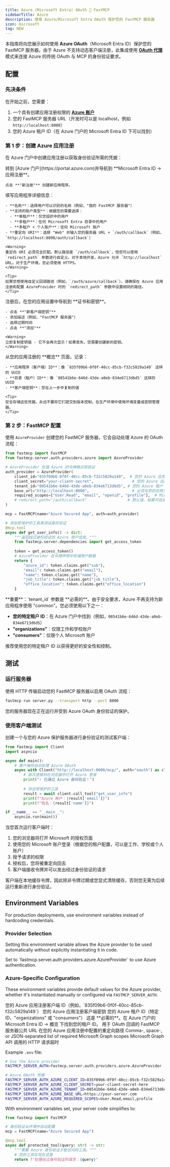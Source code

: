 ```yaml
---
title: Azure (Microsoft Entra) OAuth 🤝 FastMCP
sidebarTitle: Azure
description: 使用 Azure/Microsoft Entra OAuth 保护您的 FastMCP 服务器
icon: microsoft
tag: NEW
---
```



<VersionBadge version="2.12.0" />

本指南将向您展示如何使用 **Azure OAuth**（Microsoft Entra ID）保护您的 FastMCP 服务器。由于 Azure 不支持动态客户端注册，此集成使用 [**OAuth 代理**](/zh/servers/auth/oauth-proxy) 模式来连接 Azure 的传统 OAuth 与 MCP 的身份验证要求。

## 配置

### 先决条件

在开始之前，您需要：
1. 一个具有创建应用注册权限的 **[Azure 账户](https://portal.azure.com/)**
2. 您的 FastMCP 服务器 URL（开发时可以是 localhost，例如 `http://localhost:8000`）
3. 您的 Azure 租户 ID（在 Azure 门户的 Microsoft Entra ID 下可以找到）

### 第 1 步：创建 Azure 应用注册

在 Azure 门户中创建应用注册以获取身份验证所需的凭据：

<Steps>
<Step title="导航到应用注册">
    转到 [Azure 门户](https://portal.azure.com)并导航到 **Microsoft Entra ID → 应用注册**。
    
    点击 **"新注册"** 创建新应用程序。
</Step>

<Step title="配置您的应用程序">
    填写应用程序详细信息：
    
    - **名称**：选择用户可以识别的名称（例如，"我的 FastMCP 服务器"）
    - **支持的账户类型**：根据您的需要选择：
      - **单租户**：仅您组织中的用户
      - **多租户**：任何 Microsoft Entra 目录中的用户
      - **多租户 + 个人账户**：任何 Microsoft 账户
    - **重定向 URI**：选择 "Web" 并输入您的服务器 URL + `/auth/callback`（例如，`http://localhost:8000/auth/callback`）
    
    <Warning>
    重定向 URI 必须完全匹配。默认路径是 `/auth/callback`，但您可以使用 `redirect_path` 参数进行自定义。对于本地开发，Azure 允许 `http://localhost` URL。对于生产环境，您必须使用 HTTPS。
    </Warning>
    
    <Tip>
    如果您想使用自定义回调路径（例如，`/auth/azure/callback`），请确保在 Azure 应用注册和配置 AzureProvider 时的 `redirect_path` 参数中设置相同的路径。
    </Tip>
</Step>

<Step title="创建客户端密钥">
    注册后，在您的应用设置中导航到 **证书和密钥**。
    
    - 点击 **"新客户端密钥"**
    - 添加描述（例如，"FastMCP 服务器"）
    - 选择过期时间
    - 点击 **"添加"**
    
    <Warning>
    立即复制密钥值 - 它不会再次显示！如果丢失，您需要创建新的密钥。
    </Warning>
</Step>

<Step title="记录您的凭据">
    从您的应用注册的 **概览** 页面，记录：
    
    - **应用程序（客户端）ID**：像 `835f09b6-0f0f-40cc-85cb-f32c5829a149` 这样的 UUID
    - **目录（租户）ID**：像 `08541b6e-646d-43de-a0eb-834e6713d6d5` 这样的 UUID
    - **客户端密钥**：您在上一步中复制的值
    
    <Tip>
    安全存储这些凭据。永远不要将它们提交到版本控制。在生产环境中使用环境变量或密钥管理器。
    </Tip>
</Step>
</Steps>

### 第 2 步：FastMCP 配置

使用 `AzureProvider` 创建您的 FastMCP 服务器，它会自动处理 Azure 的 OAuth 流程：

```python server.py
from fastmcp import FastMCP
from fastmcp.server.auth.providers.azure import AzureProvider

# AzureProvider 处理 Azure 的令牌格式和验证
auth_provider = AzureProvider(
    client_id="835f09b6-0f0f-40cc-85cb-f32c5829a149",  # 您的 Azure 应用客户端 ID
    client_secret="your-client-secret",                 # 您的 Azure 应用客户端密钥
    tenant_id="08541b6e-646d-43de-a0eb-834e6713d6d5", # 您的 Azure 租户 ID（必需）
    base_url="http://localhost:8000",                   # 必须与您的应用注册匹配
    required_scopes=["User.Read", "email", "openid", "profile"],  # Microsoft Graph 权限
    # redirect_path="/auth/callback"                  # 默认值，如需可自定义
)

mcp = FastMCP(name="Azure Secured App", auth=auth_provider)

# 添加受保护的工具来测试身份验证
@mcp.tool
async def get_user_info() -> dict:
    """返回经过身份验证的 Azure 用户信息。"""
    from fastmcp.server.dependencies import get_access_token
    
    token = get_access_token()
    # AzureProvider 在令牌声明中存储用户数据
    return {
        "azure_id": token.claims.get("sub"),
        "email": token.claims.get("email"),
        "name": token.claims.get("name"),
        "job_title": token.claims.get("job_title"),
        "office_location": token.claims.get("office_location")
    }
```

<Note>
**重要**：`tenant_id` 参数是 **必需的**。由于安全要求，Azure 不再支持为新应用程序使用 "common"。您必须使用以下之一：

- **您的特定租户 ID**：在 Azure 门户中找到（例如，`08541b6e-646d-43de-a0eb-834e6713d6d5`）
- **"organizations"**：仅限工作和学校账户
- **"consumers"**：仅限个人 Microsoft 账户

推荐使用您的特定租户 ID 以获得更好的安全性和控制。
</Note>

## 测试

### 运行服务器

使用 HTTP 传输启动您的 FastMCP 服务器以启用 OAuth 流程：

```bash
fastmcp run server.py --transport http --port 8000
```

您的服务器现在正在运行并受到 Azure OAuth 身份验证的保护。

### 使用客户端测试

创建一个与您的 Azure 保护服务器进行身份验证的测试客户端：

```python test_client.py
from fastmcp import Client
import asyncio

async def main():
    # 客户端将自动处理 Azure OAuth
    async with Client("http://localhost:8000/mcp/", auth="oauth") as client:
        # 首次连接将在浏览器中打开 Azure 登录
        print("✓ 已通过 Azure 身份验证！")
        
        # 测试受保护的工具
        result = await client.call_tool("get_user_info")
        print(f"Azure 用户：{result['email']}")
        print(f"姓名：{result['name']}")

if __name__ == "__main__":
    asyncio.run(main())
```

当您首次运行客户端时：
1. 您的浏览器将打开 Microsoft 的授权页面
2. 使用您的 Microsoft 账户登录（根据您的租户配置，可以是工作、学校或个人账户）
3. 授予请求的权限
4. 授权后，您将被重定向回去
5. 客户端接收令牌并可以发出经过身份验证的请求

<Info>
客户端在本地缓存令牌，因此除非令牌过期或您显式清除缓存，否则您无需为后续运行重新进行身份验证。
</Info>

## Environment Variables

<VersionBadge version="2.12.1" />

For production deployments, use environment variables instead of hardcoding credentials.

### Provider Selection

Setting this environment variable allows the Azure provider to be used automatically without explicitly instantiating it in code.

<Card>
<ParamField path="FASTMCP_SERVER_AUTH" default="Not set">
Set to `fastmcp.server.auth.providers.azure.AzureProvider` to use Azure authentication.
</ParamField>
</Card>

### Azure-Specific Configuration

These environment variables provide default values for the Azure provider, whether it's instantiated manually or configured via `FASTMCP_SERVER_AUTH`.

<Card>
<ParamField path="FASTMCP_SERVER_AUTH_AZURE_CLIENT_ID" required>
您的 Azure 应用注册客户端 ID（例如，`835f09b6-0f0f-40cc-85cb-f32c5829a149`）
</ParamField>

<ParamField path="FASTMCP_SERVER_AUTH_AZURE_CLIENT_SECRET" required>
您的 Azure 应用注册客户端密钥
</ParamField>

<ParamField path="FASTMCP_SERVER_AUTH_AZURE_TENANT_ID" required>
您的 Azure 租户 ID（特定 ID、"organizations" 或 "consumers"）

<Note>
这是 **必需的**。在 Azure 门户的 Microsoft Entra ID → 概览 下找到您的租户 ID。
</Note>
</ParamField>

<ParamField path="FASTMCP_SERVER_AUTH_AZURE_BASE_URL" default="http://localhost:8000">
用于 OAuth 回调的 FastMCP 服务器公共 URL
</ParamField>

<ParamField path="FASTMCP_SERVER_AUTH_AZURE_REDIRECT_PATH" default="/auth/callback">
在您的 Azure 应用注册中配置的重定向路径
</ParamField>

<ParamField path="FASTMCP_SERVER_AUTH_AZURE_REQUIRED_SCOPES" default='["User.Read", "email", "openid", "profile"]'>
Comma-, space-, or JSON-separated list of required Microsoft Graph scopes
</ParamField>

<ParamField path="FASTMCP_SERVER_AUTH_AZURE_TIMEOUT_SECONDS" default="10">
Microsoft Graph API 调用的 HTTP 请求超时
</ParamField>
</Card>

Example `.env` file:
```bash
# Use the Azure provider
FASTMCP_SERVER_AUTH=fastmcp.server.auth.providers.azure.AzureProvider

# Azure OAuth 凭据
FASTMCP_SERVER_AUTH_AZURE_CLIENT_ID=835f09b6-0f0f-40cc-85cb-f32c5829a149
FASTMCP_SERVER_AUTH_AZURE_CLIENT_SECRET=your-client-secret-here
FASTMCP_SERVER_AUTH_AZURE_TENANT_ID=08541b6e-646d-43de-a0eb-834e6713d6d5
FASTMCP_SERVER_AUTH_AZURE_BASE_URL=https://your-server.com
FASTMCP_SERVER_AUTH_AZURE_REQUIRED_SCOPES=User.Read,email,profile
```

With environment variables set, your server code simplifies to:

```python server.py
from fastmcp import FastMCP

# 身份验证从环境中自动配置
mcp = FastMCP(name="Azure Secured App")

@mcp.tool
async def protected_tool(query: str) -> str:
    """需要 Azure 身份验证才能访问的工具。"""
    # 您的工具实现在这里
    return f"处理经过身份验证的请求：{query}"
```

